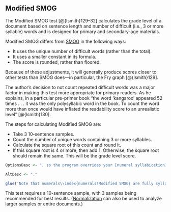 ## Modified SMOG\index{Modified SMOG|(ii} {-#sec-modified-smog}

The Modified SMOG\index{SMOG!variations!Modified SMOG} test [@{lsmith}129–32] calculates the grade level of a document based on sentence length and number of difficult (i.e., 3 or more syllable) words and is designed for primary and secondary-age materials.

Modified SMOG differs from [SMOG](#sec-smog-test) in the following ways:

- It uses the unique number of difficult words (rather than the total).
- It uses a smaller constant in its formula.
- The score is rounded, rather than floored.

Because of these adjustments, it will generally produce scores closer to other tests than SMOG does—in particular, the Fry graph [@{lsmith}129].

The author's decision to not count repeated difficult words was a major factor in making this test more appropriate for primary readers.
As he explains, in a particular pre-primer book "the word 'kangaroo' appeared 52 times . . . it was the only polysyllabic word in the book. To count the word more than once would have inflated the readability score to an unrealistic level" [@{lsmith}130].

The steps for calculating Modified SMOG are:

- Take 3 10-sentence samples.
- Count the number of unique words containing 3 or more syllables.
- Calculate the square root of this count and round it.
- If this square root is 4 or more, then add 1. Otherwise, the square root should remain the same. This will be the grade level score.

```r
OptionsDesc <- ", so the program overrides your [numeral syllabication](#sec-numsyllable) setting when calculating it."

AltDesc <- "."

glue('Note that numerals\\index{numerals!Modified SMOG} are fully syllabized (i.e., sounded out) for this test$if_else(UserManualMode, OptionsDesc, AltDesc)^', .open='$', .close='^')
```

This test requires a 10-sentence sample, with 3 samples being recommended for best results. ([Normalization](#sec-glossary) can also be used to analyze larger samples or entire documents.)\index{Modified SMOG|)}

\newpage
